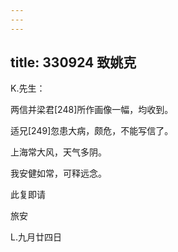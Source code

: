 ```yaml
---
---
---
```

title: 330924 致姚克
---




K.先生：

两信并梁君[248]所作画像一幅，均收到。

适兄[249]忽患大病，颇危，不能写信了。

上海常大风，天气多阴。

我安健如常，可释远念。

此复即请

旅安

L.九月廿四日